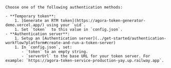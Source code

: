     Choose one of the following authentication methods:

    - **Temporary token**:
        1. [Generate an RTM token](https://agora-token-generator-demo.vercel.app/) using your `uid`.
        1. Set `token`  to this value in `config.json`.
    - **Authentication server**:
        1. Setup an [Authentication server](../get-started/authentication-workflow?platform#create-and-run-a-token-server)
        1. In `config.json`, set:
           - `token` to an empty string.
           - `serverUrl` to the base URL for your token server. For example: `https://agora-token-service-production-yay.up.railway.app`.
